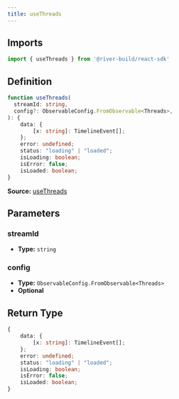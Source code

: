 ```yaml
---
title: useThreads
---
```

## Imports

```ts
import { useThreads } from '@river-build/react-sdk'
```

## Definition

```ts
function useThreads(
  streamId: string,
  config?: ObservableConfig.FromObservable<Threads>,
): {
    data: {
        [x: string]: TimelineEvent[];
    };
    error: undefined;
    status: "loading" | "loaded";
    isLoading: boolean;
    isError: false;
    isLoaded: boolean;
}
```

**Source:** [useThreads](https://github.com/river-build/river/blob/main/packages/react-sdk/src/useThreads.ts)

## Parameters

### streamId

- **Type:** `string`

### config

- **Type:** `ObservableConfig.FromObservable<Threads>`
- **Optional**

## Return Type

```ts
{
    data: {
        [x: string]: TimelineEvent[];
    };
    error: undefined;
    status: "loading" | "loaded";
    isLoading: boolean;
    isError: false;
    isLoaded: boolean;
}
```
